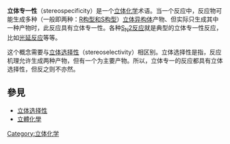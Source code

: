 '''立体专一性'''（stereospecificity）是一个[[立体化学|立体化学]]术语。当一个反应中，反应物可能生成多种（一般即两种：[[手性|R构型和S构型]]）[[立体异构体|立体异构体]]产物、但实际只生成其中一种产物时，此反应具有立体专一性。各种[[SN2|S<sub>N</sub>2反应]]就是典型的立体专一性反应，比如[[光延反应|光延反应]]等等。

这个概念需要与[[立体选择性|立体选择性]]（stereoselectivity）相区别。立体选择性是指，反应机理允许生成两种产物，但有一个为主要产物。所以，立体专一的反应都具有立体选择性，但反之则不亦然。

== 參見 ==
* [[立体选择性|立体选择性]]
* [[立體化學|立體化學]]

{{chem-stub}}
{{有机反应}}

[[Category:立体化学|Category:立体化学]]